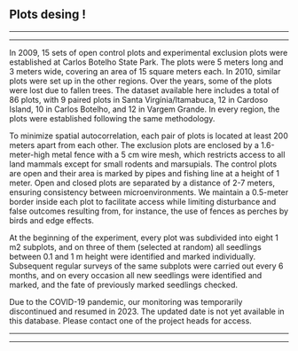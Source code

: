 
## **Plots desing** !
___________________________________________________________________________________________________

___________________________________________________________________________________________________
In 2009, 15 sets of open control plots and experimental exclusion plots were established at Carlos Botelho State Park. The plots were 5 meters long and 3 meters wide, covering an area of 15 square meters each. In 2010, similar plots were set up in the other regions. Over the years, some of the plots were lost due to fallen trees. The dataset available here includes a total of 86 plots, with 9 paired plots in Santa Virgínia/Itamabuca, 12 in Cardoso Island, 10 in Carlos Botelho, and 12 in Vargem Grande. In every region, the plots were established following the same methodology.

To minimize spatial autocorrelation, each pair of plots is located at least 200 meters apart from each other. The exclusion plots are enclosed by a 1.6-meter-high metal fence with a 5 cm wire mesh, which restricts access to all land mammals except for small rodents and marsupials. The control plots are open and their area is marked by pipes and fishing line at a height of 1 meter. Open and closed plots are separated by a distance of 2-7 meters, ensuring consistency between microenvironments. We maintain a 0.5-meter border inside each plot to facilitate access while limiting disturbance and false outcomes resulting from, for instance, the use of fences as perches by birds and edge effects.

At the beginning of the experiment, every plot was subdivided into eight 1 m2 subplots, and on three of them (selected at random) all seedlings between 0.1 and 1 m height were identified and marked individually. Subsequent regular surveys of the same subplots were carried out every 6 months, and on every occasion all new seedlings were identified and marked, and the fate of previously marked seedlings checked.

Due to the COVID-19 pandemic, our monitoring was temporarily discontinued and resumed in 2023. The updated date is not yet available in this database. Please contact one of the project heads for access.

___________________________________________________________________________________________________

___________________________________________________________________________________________________
